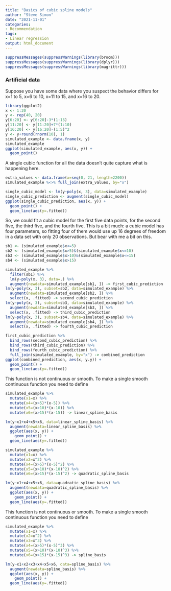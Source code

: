 ```yaml
---
title: "Basics of cubic spline models"
author: "Steve Simon"
date: "2021-11-01"
categories:
- Recommendation
tags:
- Linear regression
output: html_document
---
```


```r
suppressMessages(suppressWarnings(library(broom)))
suppressMessages(suppressWarnings(library(dplyr)))
suppressMessages(suppressWarnings(library(magrittr)))
```

### Artificial data

Suppose you have some data where you suspect the behavior differs for x=1 to 5, x=6 to 10, x=11 to 15, and x=16 to 20.

```r
library(ggplot2)
x <- 1:20
y <- rep(40, 20)
y[6:20] <- y[6:20]-3*(1:15)
y[11:20] <- y[11:20]+7*(1:10)
y[16:20] <- y[16:20]-(1:5)^2
y <- y+round(rnorm(10), 1)
simulated_example <- data.frame(x, y)
simulated_example
ggplot(simulated_example, aes(x, y)) +
  geom_point()
```

A single cubic function for all the data doesn't quite capture what is happening here.

```r
extra_values <- data.frame(x=seq(0, 21, length=2200))
simulated_example %<>% full_join(extra_values, by="x")
```

```r
single_cubic_model <- lm(y~poly(x, 3), data=simulated_example)
single_cubic_prediction <- augment(single_cubic_model)
ggplot(single_cubic_prediction, aes(x, y)) + 
  geom_point() +
  geom_line(aes(y=.fitted))
```

So, we could fit a cubic model for the first five data points, for the second five, the third five, and the fourth five. This is a bit much: a cubic model has four parameters, so fitting four of them would use up 16 degrees of freedom in a data set with only 20 observations. But bear with me a bit on this.

```r
sb1 <- (simulated_example$x<=5)
sb2 <- (simulated_example$x>5)&(simulated_example$x<=10)
sb3 <- (simulated_example$x>10)&(simulated_example$x<=15)
sb4 <- (simulated_example$x>15)

simulated_example %>%
  filter(sb1) %>%
  lm(y~poly(x, 3), data=.) %>%
  augment(newdata=simulated_example[sb1, ]) -> first_cubic_prediction
lm(y~poly(x, 3), subset=sb2, data=simulated_example) %>% 
  augment(newdata=simulated_example[sb2, ]) %>%
  select(x, .fitted) -> second_cubic_prediction
lm(y~poly(x, 3), subset=sb3, data=simulated_example) %>%
  augment(newdata=simulated_example[sb3, ]) %>% 
  select(x, .fitted) -> third_cubic_prediction
lm(y~poly(x, 3), subset=sb4, data=simulated_example) %>%
  augment(newdata=simulated_example[sb4, ]) %>%
  select(x, .fitted) -> fourth_cubic_prediction

first_cubic_prediction %>%
  bind_rows(second_cubic_prediction) %>%
  bind_rows(third_cubic_prediction) %>%
  bind_rows(fourth_cubic_prediction) %>%
  full_join(simulated_example, by="x") -> combined_prediction
ggplot(combined_prediction, aes(x, y.y)) +
  geom_point() +
  geom_line(aes(y=.fitted))
```

This function is not continuous or smooth. To make a single smooth continuous function you need to define

```r
simulated_example %>%
  mutate(x1=x) %>%
  mutate(x4=(x>5)*(x-5)) %>%
  mutate(x5=(x>10)*(x-10)) %>%
  mutate(x6=(x>15)*(x-15)) -> linear_spline_basis
```

```r
lm(y~x1+x4+x5+x6, data=linear_spline_basis) %>%
  augment(newdata=linear_spline_basis) %>%
  ggplot(aes(x, y)) +
    geom_point() +
  geom_line(aes(y=.fitted))
```

```r
simulated_example %>%
  mutate(x1=x) %>%
  mutate(x2=x^2) %>%
  mutate(x4=(x>5)*(x-5)^2) %>%
  mutate(x5=(x>10)*(x-10)^2) %>%
  mutate(x6=(x>15)*(x-15)^2) -> quadratic_spline_basis
```

```r
lm(y~x1+x4+x5+x6, data=quadratic_spline_basis) %>%
  augment(newdata=quadratic_spline_basis) %>%
  ggplot(aes(x, y)) +
    geom_point() +
  geom_line(aes(y=.fitted))
```

This function is not continuous or smooth. To make a single smooth continuous function you need to define

```r
simulated_example %>%
  mutate(x1=x) %>%
  mutate(x2=x^2) %>%
  mutate(x3=x^3) %>%
  mutate(x4=(x>5)*(x-5)^3) %>%
  mutate(x5=(x>10)*(x-10)^3) %>%
  mutate(x6=(x>15)*(x-15)^3) -> spline_basis
```

```r
lm(y~x1+x2+x3+x4+x5+x6, data=spline_basis) %>%
  augment(newdata=spline_basis) %>%
  ggplot(aes(x, y)) +
    geom_point() +
  geom_line(aes(y=.fitted))
```

